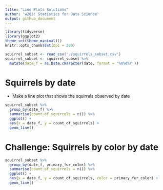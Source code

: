 ```yaml
---
title: "Line Plots Solutions"
author: 'w203: Statistics for Data Science'
output: github_document
---
```


```r
library(tidyverse)
library(ggplot2)
theme_set(theme_minimal())
knitr::opts_chunk$set(dpi = 200)
```

```r
squirrel_subset <- read_csv('./squirrels_subset.csv')
squirrel_subset <- squirrel_subset %>%
  mutate(date_f = as.Date.character(date, format = '%m%d%Y'))
```

# Squirrels by date 

- Make a line plot that shows the squirrels observed by date

```r
squirrel_subset %>%
  group_by(date_f) %>%
  summarise(count_of_squirrels = n()) %>%
  ggplot() +
  aes(x = date_f, y = count_of_squirrels) +
  geom_line()
```

# Challenge: Squirrels by color by date

```r
squirrel_subset %>%
  group_by(date_f, primary_fur_color) %>%
  summarise(count_of_squirrels = n()) %>%
  ggplot() +
  aes(x = date_f, y = count_of_squirrels, color = primary_fur_color) +
  geom_line()
```

